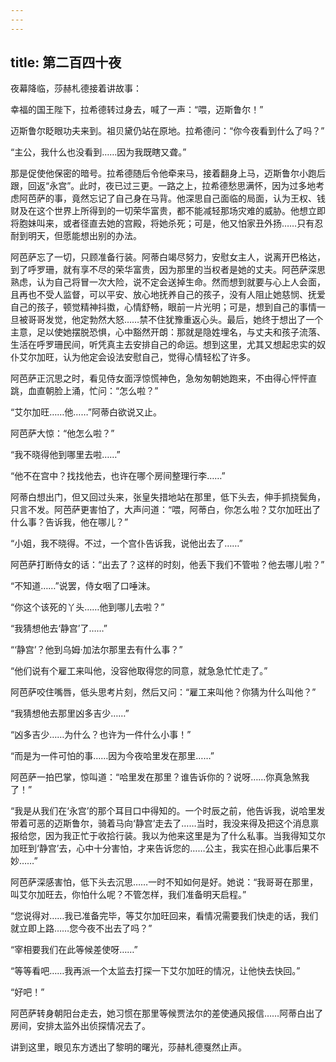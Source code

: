 ```yaml
---
---
---
```

title: 第二百四十夜
---






夜幕降临，莎赫札德接着讲故事：





幸福的国王陛下，拉希德转过身去，喊了一声：“喂，迈斯鲁尔！”

迈斯鲁尔眨眼功夫来到。祖贝黛仍站在原地。拉希德问：“你今夜看到什么了吗？”

“主公，我什么也没看到……因为我既瞎又聋。”

那是促使他保密的暗号。拉希德随后令他牵来马，接着翻身上马，迈斯鲁尔小跑后跟，回返“永宫”。此时，夜已过三更。一路之上，拉希德愁思满怀，因为过多地考虑阿芭萨的事，竟然忘记了自己身在马背。他深思自己面临的局面，认为王权、钱财及在这个世界上所得到的一切荣华富贵，都不能减轻那场灾难的威胁。他想立即将胞妹叫来，或者径直去她的宫殿，将她杀死；可是，他又怕家丑外扬……只有忍耐到明天，但愿能想出别的办法。

阿芭萨忘了一切，只顾准备行装。阿蒂白竭尽努力，安慰女主人，说离开巴格达，到了呼罗珊，就有享不尽的荣华富贵，因为那里的当权者是她的丈夫。阿芭萨深思熟虑，认为自己将冒一次大险，说不定会送掉生命。然而想到就要与心上人会面，且再也不受人监督，可以平安、放心地抚养自己的孩子，没有人阻止她慈悯、抚爱自己的孩子，顿觉精神抖擞，心情舒畅，眼前一片光明；可是，想到自己的事情一旦被哥哥发觉，他定勃然大怒……禁不住犹豫重返心头。最后，她终于想出了一个主意，足以使她摆脱恐惧，心中豁然开朗：那就是隐姓埋名，与丈夫和孩子流落、生活在呼罗珊民间，听凭真主去安排自己的命运。想到这里，尤其又想起忠实的奴仆艾尔加旺，认为他定会设法安慰自己，觉得心情轻松了许多。

阿芭萨正沉思之时，看见侍女面浮惊慌神色，急匆匆朝她跑来，不由得心怦怦直跳，血直朝脸上涌，忙问：“怎么啦？”

“艾尔加旺……他……”阿蒂白欲说又止。

阿芭萨大惊：“他怎么啦？”

“我不晓得他到哪里去啦……”

“他不在宫中？找找他去，也许在哪个房间整理行李……”

阿蒂白想出门，但又回过头来，张皇失措地站在那里，低下头去，伸手抓挠鬓角，只言不发。阿芭萨更害怕了，大声问道：“喂，阿蒂白，你怎么啦？艾尔加旺出了什么事？告诉我，他在哪儿？”

“小姐，我不晓得。不过，一个宫仆告诉我，说他出去了……”

阿芭萨打断侍女的话：“出去了？这样的时刻，他丢下我们不管啦？他去哪儿啦？”

“不知道……”说罢，侍女咽了口唾沫。

“你这个该死的丫头……他到哪儿去啦？”

“我猜想他去‘静宫’了……”

“‘静宫’？他到乌姆·加法尔那里去有什么事？”

“他们说有个雇工来叫他，没容他取得您的同意，就急急忙忙走了。”

阿芭萨咬住嘴唇，低头思考片刻，然后又问：“雇工来叫他？你猜为什么叫他？”

“我猜想他去那里凶多吉少……”

“凶多吉少……为什么？也许为一件什么小事！”

“而是为一件可怕的事……因为今夜哈里发在那里……”

阿芭萨一拍巴掌，惊叫道：“哈里发在那里？谁告诉你的？说呀……你真急煞我了！”

“我是从我们在‘永宫’的那个耳目口中得知的。一个时辰之前，他告诉我，说哈里发带着可恶的迈斯鲁尔，骑着马向‘静宫’走去了……当时，我没来得及把这个消息禀报给您，因为我正忙于收拾行装。我以为他来这里是为了什么私事。当我得知艾尔加旺到‘静宫’去，心中十分害怕，才来告诉您的……公主，我实在担心此事后果不妙……”

阿芭萨深感害怕，低下头去沉思……一时不知如何是好。她说：“我哥哥在那里，叫艾尔加旺去，你怕什么呢？不管怎样，我们准备明天启程。”

“您说得对……我已准备完毕，等艾尔加旺回来，看情况需要我们快走的话，我们就立即上路……您今夜不出去了吗？”

“宰相要我们在此等候差使呀……”

“等等看吧……我再派一个太监去打探一下艾尔加旺的情况，让他快去快回。”

“好吧！”

阿芭萨转身朝阳台走去，她习惯在那里等候贾法尔的差使通风报信……阿蒂白出了房间，安排太监外出侦探情况去了。





讲到这里，眼见东方透出了黎明的曙光，莎赫札德戛然止声。
